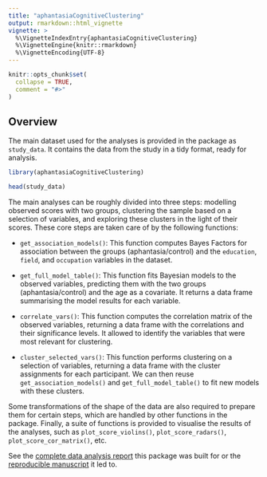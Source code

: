 ```yaml
---
title: "aphantasiaCognitiveClustering"
output: rmarkdown::html_vignette
vignette: >
  %\VignetteIndexEntry{aphantasiaCognitiveClustering}
  %\VignetteEngine{knitr::rmarkdown}
  %\VignetteEncoding{UTF-8}
---
```


```r
knitr::opts_chunk$set(
  collapse = TRUE,
  comment = "#>"
)
```

## Overview

The main dataset used for the analyses is provided in the package as
`study_data`. It contains the data from the study in a tidy format, ready for
analysis.

```r
library(aphantasiaCognitiveClustering)

head(study_data)
```

The main analyses can be roughly divided into three steps: modelling observed
scores with two groups, clustering the sample based on a selection of variables, 
and exploring these clusters in the light of their scores. These core steps are
taken care of by the following functions:

- `get_association_models()`: This function computes Bayes Factors for 
  association between the groups (aphantasia/control) and the `education`,
  `field`, and `occupation` variables in the dataset.
  
- `get_full_model_table()`: This function fits Bayesian models to the
  observed variables, predicting them with the two groups (aphantasia/control)
  and the age as a covariate. It returns a data frame summarising the model
  results for each variable.

- `correlate_vars()`: This function computes the correlation matrix of the
  observed variables, returning a data frame with the correlations and their
  significance levels. It allowed to identify the variables that were most
  relevant for clustering.
  
- `cluster_selected_vars()`: This function performs clustering on a 
  selection of variables, returning a data frame with the cluster assignments 
  for each participant. We can then reuse `get_association_models()` and
  `get_full_model_table()` to fit new models with these clusters.
  
Some transformations of the shape of the data are also required to prepare
them for certain steps, which are handled by other functions in the package.
Finally, a suite of functions is provided to visualise the results of the
analyses, such as `plot_score_violins()`, `plot_score_radars()`,
`plot_score_cor_matrix()`, etc.

See the [complete data analysis report](https://m-delem.github.io/aphantasiaCognitiveClustering/articles/analysis_report.html) 
this package was built for or the [reproducible manuscript](https://m-delem.github.io/aphantasiaCognitiveClustering/articles/analysis_report.html) it led to.
